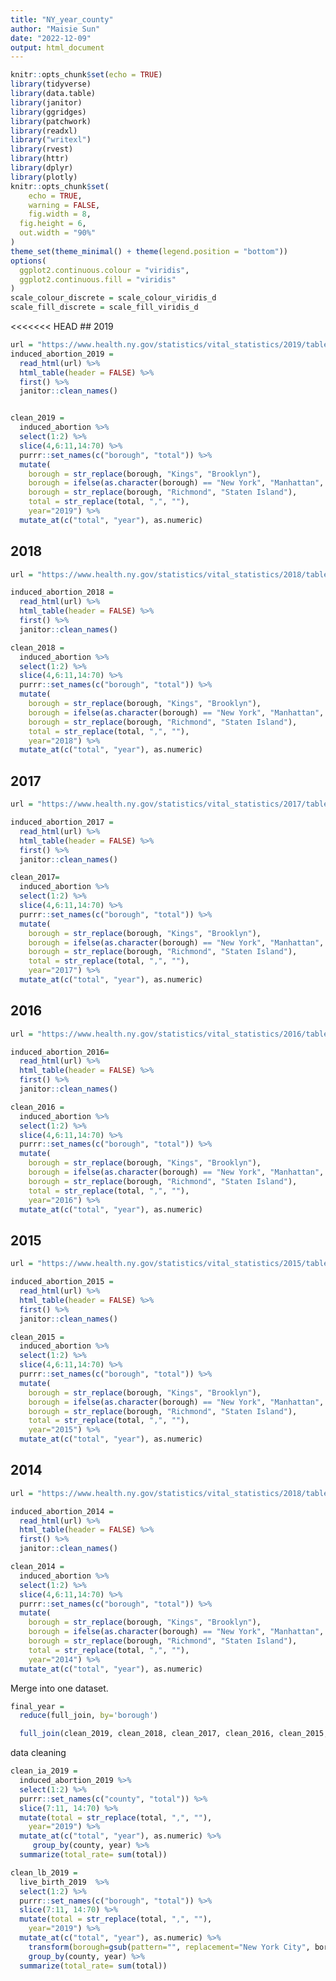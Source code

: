 ```yaml
---
title: "NY_year_county"
author: "Maisie Sun"
date: "2022-12-09"
output: html_document
---
```


```r
knitr::opts_chunk$set(echo = TRUE)
library(tidyverse)
library(data.table)
library(janitor)
library(ggridges)
library(patchwork)
library(readxl)
library("writexl")
library(rvest)
library(httr)
library(dplyr)
library(plotly)
knitr::opts_chunk$set(
	echo = TRUE,
	warning = FALSE,
	fig.width = 8, 
  fig.height = 6,
  out.width = "90%"
)
theme_set(theme_minimal() + theme(legend.position = "bottom"))
options(
  ggplot2.continuous.colour = "viridis",
  ggplot2.continuous.fill = "viridis"
)
scale_colour_discrete = scale_colour_viridis_d
scale_fill_discrete = scale_fill_viridis_d
```

<<<<<<< HEAD
## 2019

```r
url = "https://www.health.ny.gov/statistics/vital_statistics/2019/table22.htm"
induced_abortion_2019 = 
  read_html(url) %>%
  html_table(header = FALSE) %>%
  first() %>%
  janitor::clean_names()


clean_2019 = 
  induced_abortion %>%
  select(1:2) %>%
  slice(4,6:11,14:70) %>%
  purrr::set_names(c("borough", "total")) %>%
  mutate(
    borough = str_replace(borough, "Kings", "Brooklyn"),
    borough = ifelse(as.character(borough) == "New York", "Manhattan", as.character(borough)),
    borough = str_replace(borough, "Richmond", "Staten Island"),
    total = str_replace(total, ",", ""), 
    year="2019") %>%
  mutate_at(c("total", "year"), as.numeric)
```

## 2018

```r
url = "https://www.health.ny.gov/statistics/vital_statistics/2018/table22.htm"

induced_abortion_2018 = 
  read_html(url) %>%
  html_table(header = FALSE) %>%
  first() %>%
  janitor::clean_names()

clean_2018 = 
  induced_abortion %>%
  select(1:2) %>%
  slice(4,6:11,14:70) %>%
  purrr::set_names(c("borough", "total")) %>%
  mutate(
    borough = str_replace(borough, "Kings", "Brooklyn"),
    borough = ifelse(as.character(borough) == "New York", "Manhattan", as.character(borough)),
    borough = str_replace(borough, "Richmond", "Staten Island"),
    total = str_replace(total, ",", ""), 
    year="2018") %>%
  mutate_at(c("total", "year"), as.numeric)
```

## 2017

```r
url = "https://www.health.ny.gov/statistics/vital_statistics/2017/table22.htm"

induced_abortion_2017 = 
  read_html(url) %>%
  html_table(header = FALSE) %>%
  first() %>%
  janitor::clean_names()

clean_2017= 
  induced_abortion %>%
  select(1:2) %>%
  slice(4,6:11,14:70) %>%
  purrr::set_names(c("borough", "total")) %>%
  mutate(
    borough = str_replace(borough, "Kings", "Brooklyn"),
    borough = ifelse(as.character(borough) == "New York", "Manhattan", as.character(borough)),
    borough = str_replace(borough, "Richmond", "Staten Island"),
    total = str_replace(total, ",", ""), 
    year="2017") %>%
  mutate_at(c("total", "year"), as.numeric)
```

## 2016

```r
url = "https://www.health.ny.gov/statistics/vital_statistics/2016/table22.htm"

induced_abortion_2016= 
  read_html(url) %>%
  html_table(header = FALSE) %>%
  first() %>%
  janitor::clean_names()

clean_2016 = 
  induced_abortion %>%
  select(1:2) %>%
  slice(4,6:11,14:70) %>%
  purrr::set_names(c("borough", "total")) %>%
  mutate(
    borough = str_replace(borough, "Kings", "Brooklyn"),
    borough = ifelse(as.character(borough) == "New York", "Manhattan", as.character(borough)),
    borough = str_replace(borough, "Richmond", "Staten Island"),
    total = str_replace(total, ",", ""), 
    year="2016") %>%
  mutate_at(c("total", "year"), as.numeric)
```

## 2015

```r
url = "https://www.health.ny.gov/statistics/vital_statistics/2015/table22.htm"

induced_abortion_2015 = 
  read_html(url) %>%
  html_table(header = FALSE) %>%
  first() %>%
  janitor::clean_names()

clean_2015 = 
  induced_abortion %>%
  select(1:2) %>%
  slice(4,6:11,14:70) %>%
  purrr::set_names(c("borough", "total")) %>%
  mutate(
    borough = str_replace(borough, "Kings", "Brooklyn"),
    borough = ifelse(as.character(borough) == "New York", "Manhattan", as.character(borough)),
    borough = str_replace(borough, "Richmond", "Staten Island"),
    total = str_replace(total, ",", ""), 
    year="2015") %>%
  mutate_at(c("total", "year"), as.numeric)
```

## 2014

```r
url = "https://www.health.ny.gov/statistics/vital_statistics/2018/table22.htm"

induced_abortion_2014 = 
  read_html(url) %>%
  html_table(header = FALSE) %>%
  first() %>%
  janitor::clean_names()

clean_2014 = 
  induced_abortion %>%
  select(1:2) %>%
  slice(4,6:11,14:70) %>%
  purrr::set_names(c("borough", "total")) %>%
  mutate(
    borough = str_replace(borough, "Kings", "Brooklyn"),
    borough = ifelse(as.character(borough) == "New York", "Manhattan", as.character(borough)),
    borough = str_replace(borough, "Richmond", "Staten Island"),
    total = str_replace(total, ",", ""), 
    year="2014") %>% 
  mutate_at(c("total", "year"), as.numeric)
```

Merge into one dataset.

```r
final_year = 
  reduce(full_join, by='borough')

  full_join(clean_2019, clean_2018, clean_2017, clean_2016, clean_2015, clean_2014, by = "borough")
```



data cleaning

```r
clean_ia_2019 = 
  induced_abortion_2019 %>%
  select(1:2) %>%
  purrr::set_names(c("county", "total")) %>%
  slice(7:11, 14:70) %>% 
  mutate(total = str_replace(total, ",", ""),
    year="2019") %>%
  mutate_at(c("total", "year"), as.numeric) %>%
     group_by(county, year) %>% 
  summarize(total_rate= sum(total))

clean_lb_2019 = 
  live_birth_2019  %>%  
  select(1:2) %>%
  purrr::set_names(c("borough", "total")) %>%
  slice(7:11, 14:70) %>% 
  mutate(total = str_replace(total, ",", ""),
    year="2019") %>%
  mutate_at(c("total", "year"), as.numeric) %>%
    transform(borough=gsub(pattern="", replacement="New York City", borough)) %>% 
    group_by(county, year) %>% 
  summarize(total_rate= sum(total))
```

